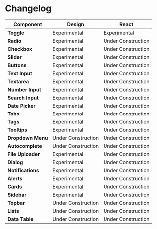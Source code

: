 
<Meta title="Updates | Changelog" />

# Changelog

| Component         | Design             | React              |
| ----------------- | ------------------ | ------------------ |
| **Toggle**        | Experimental       | Experimental       |
| **Radio**         | Experimental       | Under Construction |
| **Checkbox**      | Experimental       | Under Construction |
| **Slider**        | Experimental       | Under Construction |
| **Buttons**       | Experimental       | Under Construction |
| **Text Input**    | Experimental       | Under Construction |
| **Textarea**      | Experimental       | Under Construction |
| **Number Input**  | Experimental       | Under Construction |
| **Search Input**  | Experimental       | Under Construction |
| **Date Picker**   | Experimental       | Under Construction |
| **Tabs**          | Experimental       | Under Construction |
| **Tags**          | Experimental       | Under Construction |
| **Tooltips**      | Experimental       | Under Construction |
| **Dropdown Menu** | Under Construction | Under Construction |
| **Autocomplete**  | Under Construction | Under Construction |
| **File Uploader** | Experimental       | Under Construction |
| **Dialog**        | Experimental       | Under Construction |
| **Notifications** | Experimental       | Under Construction |
| **Alerts**        | Experimental       | Under Construction |
| **Cards**         | Experimental       | Under Construction |
| **Sidebar**       | Experimental       | Under Construction |
| **Topbar**        | Under Construction | Under Construction |
| **Lists**         | Under Construction | Under Construction |
| **Data Table**    | Under Construction | Under Construction |